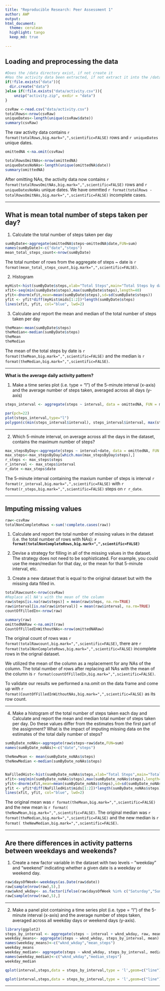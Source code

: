 ---
title: "Reproducible Research: Peer Assessment 1"
author: AWP
output: 
html_document:
  theme: cerulean
  highlight: tango
  keep_md: true
  
---
## Loading and preprocessing the data

```{r decompress_data}
#Does the /data directory exist, if not create it
#Has the activity data been extracted, if not extract it into the /data directory
if(!file.exists("data")){
  dir.create("data")
}else if(!file.exists("data/activity.csv")){
    unzip("activity.zip", exdir = "data")
}
```

```{r read_data}
csvRaw <-read.csv("data/activity.csv")
totalRows<-nrow(csvRaw)
uniqueDates<-length(unique(csvRaw$date))
summary(csvRaw)
```
The raw activity data contains `r format(totalRows,big.mark=",",scientific=FALSE)` rows and  `r uniqueDates` unique dates.

```{r omit_NAs}
omittedNA <-na.omit(csvRaw)

totalRowsOmitNAs<-nrow(omittedNA)
uniqueDatesNoNAs<-length(unique(omittedNA$date))
summary(omittedNA)
```

After omitting NAs, the activity data now contains `r format(totalRowsOmitNAs,big.mark=",",scientific=FALSE) ` rows and `r uniqueDatesNoNAs` unique dates.
We have ommtted `r format(totalRows - totalRowsOmitNAs,big.mark=",",scientific=FALSE)` incomplete cases.

<hr>
## What is mean total number of steps taken per day?
1. Calculate the total number of steps taken per day
```{r mean_total_steps,fig.height=4,fig.width=10}

sumByDate<-aggregate(omittedNA$steps~omittedNA$date,FUN=sum)
names(sumByDate)<-c("date","steps")
mean_total_steps_count<-nrow(sumByDate)

```
The total number of rows from the aggregate of steps ~ date is `r format(mean_total_steps_count,big.mark=",",scientific=FALSE)`.


2. Histogram

```{r histagram,fig.height=4,fig.width=10}


myHist<-hist(sumByDate$steps,xlab="Total Steps",main="Total Steps by date",col="gray")
xfit<-seq(min(sumByDate$steps),max(sumByDate$steps),length=40)
yfit<-dnorm(xfit,mean=mean(sumByDate$steps),sd=sd(sumByDate$steps))
yfit <- yfit*diff(myHist$mids[1:2])*length(sumByDate$steps)
lines(xfit, yfit, col="blue", lwd=2)
```


3. Calculate and report the mean and median of the total number of steps taken per day


```{r mean_median}
theMean<-mean(sumByDate$steps)
theMedian<-median(sumByDate$steps)
theMean
theMedian
```
The mean of the total steps by date is `r format(theMean,big.mark=",",scientific=FALSE)` and the median is `r format(theMedian,big.mark=",",scientific=FALSE) `.
<hr>


**What is the average daily activity pattern?**

1. Make a time series plot (i.e. type = "l") of the 5-minute interval (x-axis) and the average number of steps taken, averaged across all days (y-axis)


```{r steps_interval,fig.height=4,fig.width=10}
steps_interval <- aggregate(steps ~ interval, data = omittedNA, FUN = mean)

par(pch=22)
plot(steps_interval,type="l")
polygon(c(min(steps_interval$interval), steps_interval$interval, max(steps_interval$interval)), c(min(steps_interval$steps), steps_interval$steps, min(steps_interval$steps)),  col = "blue") 
```
<hr>

2. Which 5-minute interval, on average across all the days in the dataset, contains the maximum number of steps?


```{r max_steps}
max_stepsByDay<-aggregate(steps ~ interval+date, data = omittedNA, FUN = mean)
max_steps<-max_stepsByDay[which.max(max_stepsByDay$steps),]
r_steps <- max_steps$steps
r_interval <- max_steps$interval
r_date <-max_steps$date
```


The 5-minute interval containing the maxium number of steps   is interval `r format(r_interval,big.mark=",",scientific=FALSE) ` with `r format(r_steps,big.mark=",",scientific=FALSE)` steps on `r r_date`.
<hr>


## Imputing missing values

```{r}
raw<-csvRaw
totalNonCompleteRows <-sum(!complete.cases(raw))
```
1. Calculate and report the total number of missing values in the dataset (i.e. the total number of rows with NAs): <b>`r format(totalNonCompleteRows,big.mark=",",scientific=FALSE) `</b>

2. Devise a strategy for filling in all of the missing values in the dataset. The strategy does not need to be sophisticated. For example, you could use the mean/median for that day, or the mean for that 5-minute interval, etc.

3. Create a new dataset that is equal to the original dataset but with the missing data filled in.

```{r}

totalRawcount<-nrow(csvRaw)
#Replace all NA's with the mean of the column
raw$steps[is.na(raw$steps)] = mean(raw$steps, na.rm=TRUE)
raw$interval[is.na(raw$interval)] = mean(raw$interval, na.rm=TRUE)
countOfFilledIn<-nrow(raw)

summary(raw)
omittedNARaw <-na.omit(raw)
CountOfFilledInWithoutNAs<-nrow(omittedNARaw)


```
The original count of rows was `r format(totalRawcount,big.mark=",",scientific=FALSE) `, there are `r format(totalNonCompleteRows,big.mark=",",scientific=FALSE)` incomplete rows in the orignal dataset.

We utilized the mean of the column as a replacement for any NAs of the column. The total number of rows after replacing all NAs with the mean of the column is `r format(countOfFilledIn,big.mark=",",scientific=FALSE) `. 

To validate our results we performed a na.omit on the data frame and come up with `r format(CountOfFilledInWithoutNAs,big.mark=",",scientific=FALSE) ` as its row count.


<hr>
4. Make a histogram of the total number of steps taken each day and Calculate and report the mean and median total number of steps taken per day. Do these values differ from the estimates from the first part of the assignment? What is the impact of imputing missing data on the estimates of the total daily number of steps?
```{r filled_NAs_Hist, fig.height=4,fig.width=10}

sumByDate_noNAs<-aggregate(raw$steps~raw$date,FUN=sum)
names(sumByDate_noNAs)<-c("date","steps")

theNewMean <- mean(sumByDate_noNAs$steps)
theNewMedian <-median(sumByDate_noNAs$steps)


NaFilledHist<-hist(sumByDate_noNAs$steps,xlab="Total Steps",main="Total Steps by date #2",col="gray")
xfit<-seq(min(sumByDate_noNAs$steps),max(sumByDate_noNAs$steps),length=40)
yfit<-dnorm(xfit,mean=mean(sumByDate_noNAs$steps),sd=sd(sumByDate_noNAs$steps))
yfit <- yfit*diff(NaFilledHist$mids[1:2])*length(sumByDate_noNAs$steps)
lines(xfit, yfit, col="blue", lwd=2)
```

The original mean was `r format(theMean,big.mark=",",scientific=FALSE)` and the new mean is `r format( theNewMean,big.mark=",",scientific=FALSE)`.
The original median was `r format(theMedian,big.mark=",",scientific=FALSE)` and the new median is `r format( theNewMedian,big.mark=",",scientific=FALSE)`.
<hr>
## Are there differences in activity patterns between weekdays and weekends?


1. Create a new factor variable in the dataset with two levels -- "weekday" and "weekend" indicating whether a given date is a weekday or weekend day.
```{r weekdays_weekends}
raw$daysOfWeek<-weekdays(as.Date(raw$date))
raw[sample(nrow(raw),5),]
raw$wknd_wkday<- as.factor(ifelse(raw$daysOfWeek %in% c("Saturday","Sunday"), "Weekend", "Weekday")) 
raw[sample(nrow(raw),5),]
```
<hr>

2. Make a panel plot containing a time series plot (i.e. type = "l") of the 5-minute interval (x-axis) and the average number of steps taken, averaged across all weekday days or weekend days (y-axis). 

```{r panel_plot,fig.height=4,fig.width=10}
library(ggplot2)
steps_by_interval <- aggregate(steps ~ interval + wknd_wkday, raw, mean)
weekday_means<- aggregate(steps ~ wknd_wkday, steps_by_interval, mean)
names(weekday_means)<-c("wknd_wkday","mean_steps")
weekday_means
weekday_median<- aggregate(steps ~ wknd_wkday, steps_by_interval, median)
names(weekday_median)<-c("wknd_wkday","median_steps")
weekday_median

qplot(interval,steps,data = steps_by_interval,type = 'l',geom=c("line"),xlab="Interval",ylab="Number of steps",color=wknd_wkday) +facet_wrap(~ wknd_wkday, ncol = 1)+ geom_area()

qplot(interval,steps,data = steps_by_interval,type = 'l',geom=c("line"),xlab="Interval",ylab="Number of steps",color=wknd_wkday) #+facet_wrap(~ wknd_wkday, ncol = 1)

```
<hr><br>
